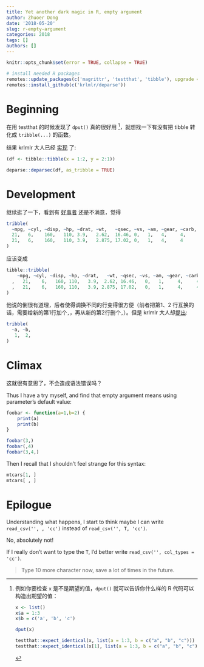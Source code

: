 ```yaml
---
title: Yet another dark magic in R, empty argument
author: Zhuoer Dong
date: '2018-05-20'
slug: r-empty-argument
categories: 2018
tags: []
authors: []
---
```


```r
knitr::opts_chunk$set(error = TRUE, collapse = TRUE)
```

```r
# install needed R packages
remotes::update_packages(c('magrittr', 'testthat', 'tibble'), upgrade = TRUE)
remotes::install_github(c('krlmlr/deparse'))
```


# Beginning

在用 testthat 的时候发现了 `dput()` 真的很好用 [^dput-testthat]，就想找一下有没有把 tibble 转化成 `tribble(...)` 的函数。

[^dput-testthat]: 例如你要检查 `x` 是不是期望的值，`dput()` 就可以告诉你什么样的 R 代码可以构造出期望的值：

    ```r
    x <- list()
    x$a = 1:3
    x$b = c('a', 'b', 'c')
    
    dput(x)

    testthat::expect_identical(x, list(a = 1:3, b = c("a", "b", "c")))
    testthat::expect_identical(x[1], list(a = 1:3, b = c("a", "b", "c")))
    ```

结果 krlmlr 大人已经 [实现](https://github.com/tidyverse/tibble/issues/127) 了:

```r
(df <- tibble::tibble(x = 1:2, y = 2:1))

deparse::deparsec(df, as_tribble = TRUE)
```


# Development

继续逛了一下，看到有 [好事者](https://github.com/krlmlr/deparse/issues/6) 还是不满意，觉得

```r
tribble(
  ~mpg, ~cyl, ~disp, ~hp, ~drat, ~wt,   ~qsec, ~vs, ~am, ~gear, ~carb,
  21,   6,    160,   110, 3.9,   2.62,  16.46, 0,   1,   4,     4,    
  21,   6,    160,   110, 3.9,   2.875, 17.02, 0,   1,   4,     4    
)
```

应该变成

```r
tibble::tribble(
    ~mpg, ~cyl, ~disp, ~hp, ~drat,   ~wt, ~qsec, ~vs, ~am, ~gear, ~carb
  ,   21,    6,   160, 110,   3.9,  2.62, 16.46,   0,   1,     4,     4
  ,   21,    6,   160, 110,   3.9, 2.875, 17.02,   0,   1,     4,     4
)
```

他说的倒很有道理，后者使得调换不同的行变得很方便（前者把第1、2 行互换的话，需要给新的第1行加个`,`，再从新的第2行删个`,`）。但是 krlmlr 大人却[提出](https://www.bountysource.com/issues/48133299-suggested-function-fake_tribble):

```r
tribble(
  ~a, ~b,
   1,  2,
)
```

# Climax

这就很有意思了，不会造成语法错误吗？

Thus I have a try myself, and find that empty argument means using parameter's default value:

```r
foobar <- function(a=1,b=2) {
	print(a)
	print(b)
}

foobar(3,)
foobar(,4)
foobar(3,4,)
```

Then I recall that I shouldn't feel strange for this syntax:

```r
mtcars[1, ]
mtcars[ , ]
```


# Epilogue

Understanding what happens, I start to think maybe I can write `read_csv('', , 'cc')` instead of `read_csv('', T, 'cc')`.

No, absolutely not!

If I really don't want to type the `T`, I'd better write `read_csv('', col_types = 'cc')`.

> Type 10 more character now, save a lot of times in the future.



















